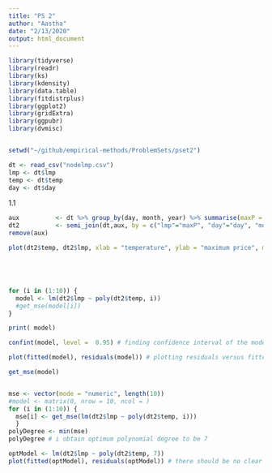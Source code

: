 ```yaml
---
title: "PS 2"
author: "Aastha"
date: "2/13/2020"
output: html_document
---
```


```r
library(tidyverse)
library(readr)
library(ks)
library(kdensity)
library(data.table)
library(fitdistrplus)
library(ggplot2)
library(gridExtra)
library(ggpubr)
library(dvmisc)


setwd("~/github/empirical-methods/ProblemSets/pset2")


```



```r
dt <- read_csv("nodelmp.csv")
lmp <- dt$lmp
temp <- dt$temp
day <- dt$day
```



1.1
```r


aux          <- dt %>% group_by(day, month, year) %>% summarise(maxP = max(lmp))
dt2          <- semi_join(dt,aux, by = c("lmp"="maxP", "day"="day", "month"="month"))
remove(aux)

plot(dt2$temp, dt2$lmp, xlab = "temperature", ylab = "maximum price", main = "Relationship between maximum price per day and temperature")






```

``` r
for (i in (1:10)) {
  model <- lm(dt2$lmp ~ poly(dt2$temp, i))
  #get_mse(model[i])
}

print( model)

confint(model, level =  0.95) # finding confidence interval of the model at 95% level

plot(fitted(model), residuals(model)) # plotting residuals versus fitted values

get_mse(model)


mse <- vector(mode = "numeric", length(10))
#model <- matrix(0, nrow = 10, ncol = )
for (i in (1:10)) {
  mse[i] <- get_mse(lm(dt2$lmp ~ poly(dt2$temp, i)))
  }
polyDegree <- min(mse)
polyDegree # i obtain optimum polynomial degree to be 7

optModel <- lm(dt2$lmp ~ poly(dt2$temp, 7))
plot(fitted(optModel), residuals(optModel)) # there should be no clear pattern

```

``` r


```

``` r


```


``` r


```


``` r


```


``` r


```


``` r


```


``` r


```


``` r


```

